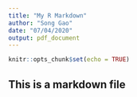 ---
title: "My R Markdown"
author: "Song Gao"
date: "07/04/2020"
output: pdf_document
---

```{r setup, include=FALSE}
knitr::opts_chunk$set(echo = TRUE)
```

## This is a markdown file


